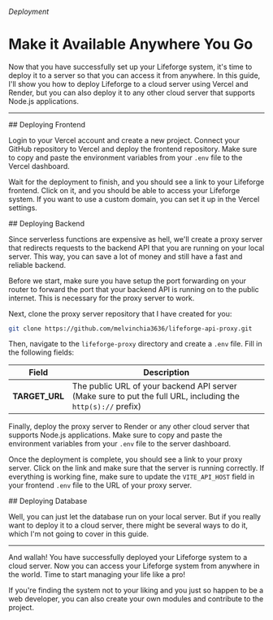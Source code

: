 
###### Deployment
# Make it Available Anywhere You Go

Now that you have successfully set up your Lifeforge system, it's time to deploy it to a server so that you can access it from anywhere. In this guide, I'll show you how to deploy Lifeforge to a cloud server using Vercel and Render, but you can also deploy it to any other cloud server that supports Node.js applications.

---

<section id="deploying-frontend">
## Deploying Frontend

Login to your Vercel account and create a new project. Connect your GitHub repository to Vercel and deploy the frontend repository. Make sure to copy and paste the environment variables from your <code>.env</code> file to the Vercel dashboard.

Wait for the deployment to finish, and you should see a link to your Lifeforge frontend. Click on it, and you should be able to access your Lifeforge system. If you want to use a custom domain, you can set it up in the Vercel settings.
</section>

<section id="deploying-backend">
## Deploying Backend

Since serverless functions are expensive as hell, we'll create a proxy server that redirects requests to the backend API that you are running on your local server. This way, you can save a lot of money and still have a fast and reliable backend.

Before we start, make sure you have setup the port forwarding on your router to forward the port that your backend API is running on to the public internet. This is necessary for the proxy server to work.

Next, clone the proxy server repository that I have created for you:

```bash
git clone https://github.com/melvinchia3636/lifeforge-api-proxy.git
```

Then, navigate to the <code>lifeforge-proxy</code> directory and create a <code>.env</code> file. Fill in the following fields:

| Field                      | Description                                                                                           |
|----------------------------|-------------------------------------------------------------------------------------------------------|
| **TARGET_URL**                | The public URL of your backend API server (Make sure to put the full URL, including the <code>http(s)://</code> prefix) |

Finally, deploy the proxy server to Render or any other cloud server that supports Node.js applications. Make sure to copy and paste the environment variables from your <code>.env</code> file to the server dashboard.

Once the deployment is complete, you should see a link to your proxy server. Click on the link and make sure that the server is running correctly. If everything is working fine, make sure to update the <code>VITE_API_HOST</code> field in your frontend <code>.env</code> file to the URL of your proxy server.
</section>

<section id="deploying-database">
## Deploying Database

Well, you can just let the database run on your local server. But if you really want to deploy it to a cloud server, there might be several ways to do it, which I'm not going to cover in this guide. 
</section>

---

And wallah! You have successfully deployed your Lifeforge system to a cloud server. Now you can access your Lifeforge system from anywhere in the world. Time to start managing your life like a pro!

If you're finding the system not to your liking and you just so happen to be a web developer, you can also create your own modules and contribute to the project.

<CustomLink to="/contribution" text="Learn more about contributing" />